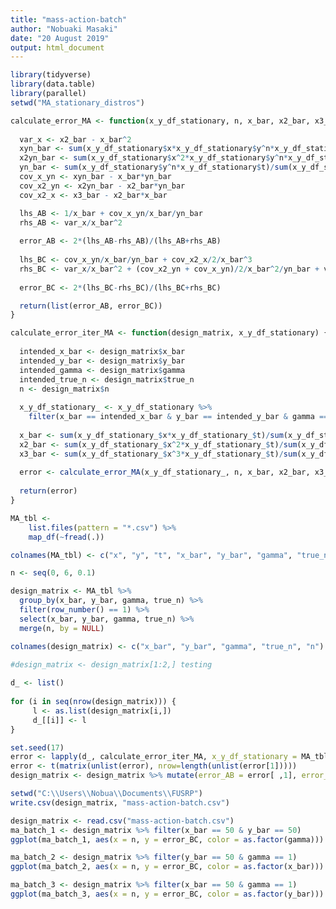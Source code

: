 ---
title: "mass-action-batch"
author: "Nobuaki Masaki"
date: "20 August 2019"
output: html_document
---

```{r}
library(tidyverse)
library(data.table)
library(parallel)
setwd("MA_stationary_distros")

calculate_error_MA <- function(x_y_df_stationary, n, x_bar, x2_bar, x3_bar) {
  
  var_x <- x2_bar - x_bar^2
  xyn_bar <- sum(x_y_df_stationary$x*x_y_df_stationary$y^n*x_y_df_stationary$t)/sum(x_y_df_stationary$t)
  x2yn_bar <- sum(x_y_df_stationary$x^2*x_y_df_stationary$y^n*x_y_df_stationary$t)/sum(x_y_df_stationary$t)
  yn_bar <- sum(x_y_df_stationary$y^n*x_y_df_stationary$t)/sum(x_y_df_stationary$t)
  cov_x_yn <- xyn_bar - x_bar*yn_bar
  cov_x2_yn <- x2yn_bar - x2_bar*yn_bar
  cov_x2_x <- x3_bar - x2_bar*x_bar

  lhs_AB <- 1/x_bar + cov_x_yn/x_bar/yn_bar
  rhs_AB <- var_x/x_bar^2
  
  error_AB <- 2*(lhs_AB-rhs_AB)/(lhs_AB+rhs_AB)
  
  lhs_BC <- cov_x_yn/x_bar/yn_bar + cov_x2_x/2/x_bar^3
  rhs_BC <- var_x/x_bar^2 + (cov_x2_yn + cov_x_yn)/2/x_bar^2/yn_bar + var_x/2/x_bar^3 
    
  error_BC <- 2*(lhs_BC-rhs_BC)/(lhs_BC+rhs_BC)

  return(list(error_AB, error_BC))
}

calculate_error_iter_MA <- function(design_matrix, x_y_df_stationary) {
  
  intended_x_bar <- design_matrix$x_bar
  intended_y_bar <- design_matrix$y_bar
  intended_gamma <- design_matrix$gamma
  intended_true_n <- design_matrix$true_n
  n <- design_matrix$n
  
  x_y_df_stationary_ <- x_y_df_stationary %>% 
    filter(x_bar == intended_x_bar & y_bar == intended_y_bar & gamma == intended_gamma & true_n == intended_true_n)
  
  x_bar <- sum(x_y_df_stationary_$x*x_y_df_stationary_$t)/sum(x_y_df_stationary_$t)
  x2_bar <- sum(x_y_df_stationary_$x^2*x_y_df_stationary_$t)/sum(x_y_df_stationary_$t)
  x3_bar <- sum(x_y_df_stationary_$x^3*x_y_df_stationary_$t)/sum(x_y_df_stationary_$t)
  
  error <- calculate_error_MA(x_y_df_stationary_, n, x_bar, x2_bar, x3_bar)
  
  return(error)
}

MA_tbl <- 
    list.files(pattern = "*.csv") %>% 
    map_df(~fread(.))

colnames(MA_tbl) <- c("x", "y", "t", "x_bar", "y_bar", "gamma", "true_n")
```

```{r}
n <- seq(0, 6, 0.1)

design_matrix <- MA_tbl %>% 
  group_by(x_bar, y_bar, gamma, true_n) %>% 
  filter(row_number() == 1) %>%
  select(x_bar, y_bar, gamma, true_n) %>%
  merge(n, by = NULL)

colnames(design_matrix) <- c("x_bar", "y_bar", "gamma", "true_n", "n")

#design_matrix <- design_matrix[1:2,] testing
 
d_ <- list()
    
for (i in seq(nrow(design_matrix))) {
     l <- as.list(design_matrix[i,])
     d_[[i]] <- l
}

set.seed(17)
error <- lapply(d_, calculate_error_iter_MA, x_y_df_stationary = MA_tbl)
error <- t(matrix(unlist(error), nrow=length(unlist(error[1]))))
design_matrix <- design_matrix %>% mutate(error_AB = error[ ,1], error_BC = error[,2])
```

```{r}
setwd("C:\\Users\\Nobua\\Documents\\FUSRP")
write.csv(design_matrix, "mass-action-batch.csv")

design_matrix <- read.csv("mass-action-batch.csv")
ma_batch_1 <- design_matrix %>% filter(x_bar == 50 & y_bar == 50)
ggplot(ma_batch_1, aes(x = n, y = error_BC, color = as.factor(gamma))) + geom_point() + facet_wrap(vars(true_n)) + geom_hline(yintercept = 0)

ma_batch_2 <- design_matrix %>% filter(y_bar == 50 & gamma == 1)
ggplot(ma_batch_2, aes(x = n, y = error_BC, color = as.factor(x_bar))) + geom_point() + facet_wrap(vars(true_n)) + geom_hline(yintercept = 0)

ma_batch_3 <- design_matrix %>% filter(x_bar == 50 & gamma == 1)
ggplot(ma_batch_3, aes(x = n, y = error_BC, color = as.factor(y_bar))) + geom_point() + facet_wrap(vars(true_n)) + geom_hline(yintercept = 0)
```



